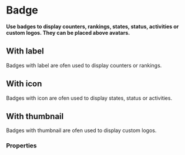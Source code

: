 # Badge <ReactStabilityFlag status="stable" />

**Use badges to display counters, rankings, states, status, activities or custom logos. They can be placed above avatars.**

## With label

Badges with label are ofen used to display counters or rankings.

<DemoBlock demo="label" />

## With icon

Badges with icon are ofen used to display states, status or activities.

<DemoBlock demo="icon" />

## With thumbnail

Badges with thumbnail are ofen used to display custom logos.

<DemoBlock demo="thumbnail" />

### Properties

<PropTable component="Badge" />

